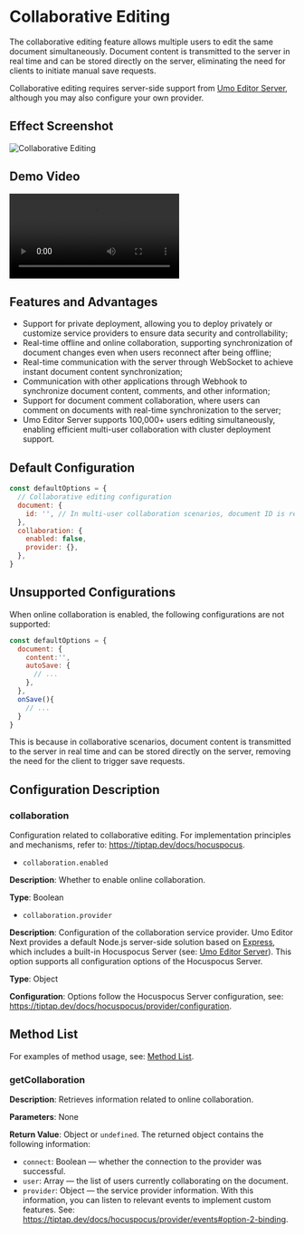 # Collaborative Editing

The collaborative editing feature allows multiple users to edit the same document simultaneously. Document content is transmitted to the server in real time and can be stored directly on the server, eliminating the need for clients to initiate manual save requests.

Collaborative editing requires server-side support from [Umo Editor Server](../server), although you may also configure your own provider.

## Effect Screenshot

![Collaborative Editing](https://s2.umodoc.com/demos/collaboration-en.png)

## Demo Video

<video src="https://s1.umodoc.com/videos/collaboration.mp4" controls="true"></video>



## Features and Advantages

- Support for private deployment, allowing you to deploy privately or customize service providers to ensure data security and controllability;
- Real-time offline and online collaboration, supporting synchronization of document changes even when users reconnect after being offline;
- Real-time communication with the server through WebSocket to achieve instant document content synchronization;
- Communication with other applications through Webhook to synchronize document content, comments, and other information;
- Support for document comment collaboration, where users can comment on documents with real-time synchronization to the server;
- Umo Editor Server supports 100,000+ users editing simultaneously, enabling efficient multi-user collaboration with cluster deployment support.

## Default Configuration

```js
const defaultOptions = {
  // Collaborative editing configuration
  document: {
    id: '', // In multi-user collaboration scenarios, document ID is required to uniquely identify a document
  },
  collaboration: {
    enabled: false,
    provider: {},
  },
}
```

## Unsupported Configurations

When online collaboration is enabled, the following configurations are not supported:

```js
const defaultOptions = {
  document: {
    content:'',
    autoSave: {
      // ...
    },
  },
  onSave(){
    // ...
  }
}
```

This is because in collaborative scenarios, document content is transmitted to the server in real time and can be stored directly on the server, removing the need for the client to trigger save requests.

## Configuration Description

### collaboration

Configuration related to collaborative editing. For implementation principles and mechanisms, refer to: https://tiptap.dev/docs/hocuspocus.

- `collaboration.enabled`

**Description**: Whether to enable online collaboration.

**Type**: Boolean

- `collaboration.provider`

**Description**: Configuration of the collaboration service provider. Umo Editor Next provides a default Node.js server-side solution based on [Express](https://expressjs.com/?hl=en), which includes a built-in Hocuspocus Server (see: [Umo Editor Server](../server)). This option supports all configuration options of the Hocuspocus Server.

**Type**: Object

**Configuration**: Options follow the Hocuspocus Server configuration, see: https://tiptap.dev/docs/hocuspocus/provider/configuration.

## Method List

For examples of method usage, see: [Method List](../editor/methods).

### getCollaboration

**Description**: Retrieves information related to online collaboration.

**Parameters**: None

**Return Value**: Object or `undefined`. The returned object contains the following information:
- `connect`: Boolean — whether the connection to the provider was successful.
- `user`: Array — the list of users currently collaborating on the document.
- `provider`: Object — the service provider information. With this information, you can listen to relevant events to implement custom features. See: https://tiptap.dev/docs/hocuspocus/provider/events#option-2-binding.
